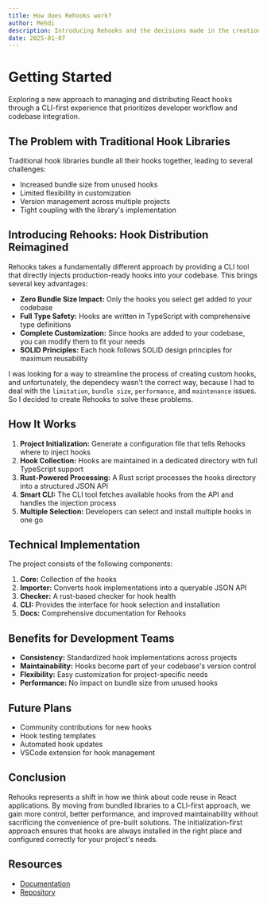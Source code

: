 ```yaml
---
title: How does Rehooks work?
author: Mehdi
description: Introducing Rehooks and the decisions made in the creation of Rehooks.
date: 2025-01-07
---
```


# Getting Started

Exploring a new approach to managing and distributing React hooks through a CLI-first experience that prioritizes developer workflow and codebase integration.

## The Problem with Traditional Hook Libraries

Traditional hook libraries bundle all their hooks together, leading to several challenges:

- Increased bundle size from unused hooks
- Limited flexibility in customization
- Version management across multiple projects
- Tight coupling with the library's implementation

## Introducing Rehooks: Hook Distribution Reimagined

Rehooks takes a fundamentally different approach by providing a CLI tool that directly injects production-ready hooks into your codebase. This brings several key advantages:

- **Zero Bundle Size Impact:** Only the hooks you select get added to your codebase
- **Full Type Safety:** Hooks are written in TypeScript with comprehensive type definitions
- **Complete Customization:** Since hooks are added to your codebase, you can modify them to fit your needs
- **SOLID Principles:** Each hook follows SOLID design principles for maximum reusability

I was looking for a way to streamline the process of creating custom hooks, and unfortunately, the dependecy wasn't the correct way, because I had to deal with the `limitation`, `bundle size`, `performance`, and `maintenance` issues. So I decided to create Rehooks to solve these problems.

## How It Works

1. **Project Initialization:** Generate a configuration file that tells Rehooks where to inject hooks
2. **Hook Collection:** Hooks are maintained in a dedicated directory with full TypeScript support
3. **Rust-Powered Processing:** A Rust script processes the hooks directory into a structured JSON API
4. **Smart CLI:** The CLI tool fetches available hooks from the API and handles the injection process
5. **Multiple Selection:** Developers can select and install multiple hooks in one go

## Technical Implementation

The project consists of the following components:

1. **Core:** Collection of the hooks
2. **Importer:** Converts hook implementations into a queryable JSON API
3. **Checker:** A rust-based checker for hook health
4. **CLI:** Provides the interface for hook selection and installation
5. **Docs:** Comprehensive documentation for Rehooks

## Benefits for Development Teams

- **Consistency:** Standardized hook implementations across projects
- **Maintainability:** Hooks become part of your codebase's version control
- **Flexibility:** Easy customization for project-specific needs
- **Performance:** No impact on bundle size from unused hooks

## Future Plans

- Community contributions for new hooks
- Hook testing templates
- Automated hook updates
- VSCode extension for hook management

## Conclusion

Rehooks represents a shift in how we think about code reuse in React applications. By moving from bundled libraries to a CLI-first approach, we gain more control, better performance, and improved maintainability without sacrificing the convenience of pre-built solutions. The initialization-first approach ensures that hooks are always installed in the right place and configured correctly for your project's needs.

## Resources

- [Documentation](https://rehooks.pyr33x.ir)
- [Repository](https://github.com/pyr33x/rehooks)
